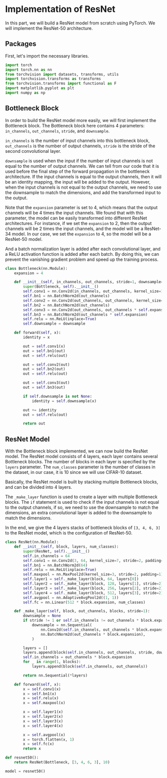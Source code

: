 
# Implementation of ResNet

In this part, we will build a ResNet model from scratch using PyTorch. We will implement the ResNet-50 architecture.


## Packages

First, let's import the necessary libraries.

```python
import torch
import torch.nn as nn
from torchvision import datasets, transforms, utils
import torchvision.transforms as transforms
from torchvision.transforms import functional as F
import matplotlib.pyplot as plt
import numpy as np
```

## Bottleneck Block

In order to build the ResNet model more easily, we will first implement the Bottleneck block. The Bottleneck block here contains
4 parameters: `in_channels`, `out_channels`, `stride`, and `downsample`.

`in_channels` is the number of input channels into this bottleneck block, `out_channels` is the number of output channels,
`stride` is the stride of the second convolutional layer.

`downsample` is used when the input if the number of input channels is not equal to the number of output channels. We can
tell from our code that it is used before the final step of the forward propagation in the bottleneck architecture. If the
input channels is equal to the output channels, then it will be an identity mapping, the input will be added to the output.
However, when the input channels is not equal to the output channels, we need to use the downsample to match the dimensions, and
add the transformed input to the output.

Note that the `expansion` parameter is set to 4, which means that the output channels will be 4 times the input channels. We
found that with this parameter, the model can be easily transformed into different ResNet architectures. For instance, if we
set the `expansion` to 2, then the output channels will be 2 times the input channels, and the model will be a ResNet-34 model.
In our case, we set the `expansion` to 4, so the model will be a ResNet-50 model.

And a batch normalization layer is added after each convolutional layer, and a ReLU activation function is added after each batch.
By doing this, we can prevent the vanishing gradient problem and speed up the training process.

```python
class Bottleneck(nn.Module):
    expansion = 4

    def __init__(self, in_channels, out_channels, stride=1, downsample=None):
        super(Bottleneck, self).__init__()
        self.conv1 = nn.Conv2d(in_channels, out_channels, kernel_size=1, bias=False)
        self.bn1 = nn.BatchNorm2d(out_channels)
        self.conv2 = nn.Conv2d(out_channels, out_channels, kernel_size=3, stride=stride, padding=1, bias=False)
        self.bn2 = nn.BatchNorm2d(out_channels)
        self.conv3 = nn.Conv2d(out_channels, out_channels * self.expansion, kernel_size=1, bias=False)
        self.bn3 = nn.BatchNorm2d(out_channels * self.expansion)
        self.relu = nn.ReLU(inplace=True)
        self.downsample = downsample

    def forward(self, x):
        identity = x

        out = self.conv1(x)
        out = self.bn1(out)
        out = self.relu(out)

        out = self.conv2(out)
        out = self.bn2(out)
        out = self.relu(out)

        out = self.conv3(out)
        out = self.bn3(out)

        if self.downsample is not None:
            identity = self.downsample(x)

        out += identity
        out = self.relu(out)

        return out
```

## ResNet Model

With the Bottleneck block implemented, we can now build the ResNet model. The ResNet model consists of 4 layers, each layer
contains several Bottleneck blocks. The number of blocks in each layer is specified by the `layers` parameter. The `num_classes`
parameter is the number of classes in the dataset, in our case, it is 10 since we will use CIFAR-10 dataset.

Basically, the ResNet model is built by stacking multiple Bottleneck blocks, and can be divided into 4 layers.

The `_make_layer` function is used to create a layer with multiple Bottleneck blocks. The `if` statement is used to check if the
input channels is not equal to the output channels, if so, we need to use the downsample to match the dimensions, an extra
convolutional layer is added to the downsample to match the dimensions.

In the end, we give the 4 layers stacks of bottleneck blocks of `[3, 4, 6, 3]` to the ResNet model, which is the configuration of ResNet-50.

```python
class ResNet(nn.Module):
    def __init__(self, block, layers, num_classes):
        super(ResNet, self).__init__()
        self.in_channels = 64
        self.conv1 = nn.Conv2d(3, 64, kernel_size=7, stride=2, padding=3, bias=False)
        self.bn1 = nn.BatchNorm2d(64)
        self.relu = nn.ReLU(inplace=True)
        self.maxpool = nn.MaxPool2d(kernel_size=3, stride=2, padding=1)
        self.layer1 = self._make_layer(block, 64, layers[0])
        self.layer2 = self._make_layer(block, 128, layers[1], stride=2)
        self.layer3 = self._make_layer(block, 256, layers[2], stride=2)
        self.layer4 = self._make_layer(block, 512, layers[3], stride=2)
        self.avgpool = nn.AdaptiveAvgPool2d((1, 1))
        self.fc = nn.Linear(512 * block.expansion, num_classes)

    def _make_layer(self, block, out_channels, blocks, stride=1):
        downsample = None
        if stride != 1 or self.in_channels != out_channels * block.expansion:
            downsample = nn.Sequential(
                nn.Conv2d(self.in_channels, out_channels * block.expansion, kernel_size=1, stride=stride, bias=False),
                nn.BatchNorm2d(out_channels * block.expansion),
            )

        layers = []
        layers.append(block(self.in_channels, out_channels, stride, downsample))
        self.in_channels = out_channels * block.expansion
        for _ in range(1, blocks):
            layers.append(block(self.in_channels, out_channels))

        return nn.Sequential(*layers)

    def forward(self, x):
        x = self.conv1(x)
        x = self.bn1(x)
        x = self.relu(x)
        x = self.maxpool(x)

        x = self.layer1(x)
        x = self.layer2(x)
        x = self.layer3(x)
        x = self.layer4(x)

        x = self.avgpool(x)
        x = torch.flatten(x, 1)
        x = self.fc(x)
        return x

def resnet50():
    return ResNet(Bottleneck, [3, 4, 6, 3], 10)

model = resnet50()
```